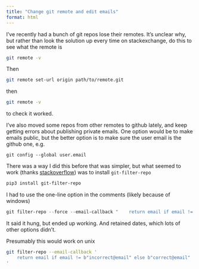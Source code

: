 ```yaml
---
title: "Change git remote and edit emails"
format: html
---
```


I've recently had a bunch of git repos lose their remotes. It's unclear why, but rather than look the solution up every time on stackexchange, do this to see what the remote is

``` bash
git remote -v
```

Then

``` bash
git remote set-url origin path/to/remote.git
```

then

``` bash
git remote -v
```

to check it worked.

I've also moved some repos from other remotes to github lately, and keep getting errors about publishing private emails. One option would be to make emails public, but the better option is to make sure the user email is the github one, e.g.

```         
git config --global user.email
```

There was a way I did this before that was simpler, but what seemed to work (thanks [stackoverflow](https://stackoverflow.com/questions/4981126/how-to-amend-several-commits-in-git-to-change-author/69947947#69947947)) was to install `git-filter-repo`

``` bash
pip3 install git-filter-repo  
```

I had to use the one-line option in the comments (likely because of windows)

``` powershell
git filter-repo --force --email-callback "    return email if email != b'wrong@email' else b'correct@email'"
```

It said it hung, but ended up working. And retained dates, which lots of other options didn't.

Presumably this would work on unix

``` bash
git filter-repo --email-callback '
    return email if email != b"incorrect@email" else b"correct@email"
' 
```
